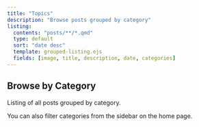 ```yaml
---
title: "Topics"
description: "Browse posts grouped by category"
listing:
  contents: "posts/**/*.qmd"
  type: default
  sort: "date desc"
  template: grouped-listing.ejs
  fields: [image, title, description, date, categories]
---
```


## Browse by Category

Listing of all posts grouped by category.

::: {.callout-tip}
You can also filter categories from the sidebar on the home page.
:::

```{=html}
<style>
.quarto-listing-category-title { margin-top: 2rem; }
</style>
```

